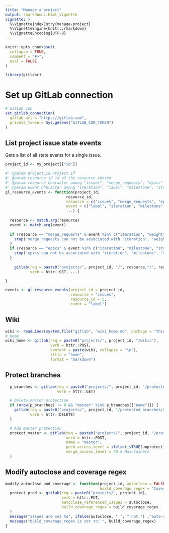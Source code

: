 ```yaml
---
title: "Manage a project"
output: rmarkdown::html_vignette
vignette: >
  %\VignetteIndexEntry{manage-project}
  %\VignetteEngine{knitr::rmarkdown}
  %\VignetteEncoding{UTF-8}
---
```


```r
knitr::opts_chunk$set(
  collapse = TRUE,
  comment = "#>",
  eval = FALSE
)
```

```r
library(gitlabr)
```

# Set up GitLab connection

```r
# GitLab con
set_gitlab_connection(
  gitlab_url = "https://gitlab.com",
  private_token = Sys.getenv("GITLAB_COM_TOKEN")
)
```

## List project issue state events

Gets a list of all state events for a single issue. 

```r
project_id <- my_project[["id"]]

#' @param project_id Project if
#' @param resource_id id of the resource chosen
#' @param resource Character among "issues", "merge_requests", "epics"
#' @param event Character among "iteration", "label", "milestone", "state", "weight"
gl_resource_events <- function(project_id,
                           resource_id,
                           resource = c("issues", "merge_requests", "epics"),
                           event = c("label", "iteration", "milestone", "state", "weight"),
                           ...) {
  
  resource <- match.arg(resource)
  event <- match.arg(event)
  
  if (resource == "merge_requests" & event %in% c("iteration", "weight")) {
    stop('merge_requests can not be associated with "iteration", "weight"')
  }
  if (resource == "epics" & event %in% c("iteration", "milestone", "state", "weight")) {
    stop('epics can not be associated with "iteration", "milestone", "state", "weight"')
  }
  
    gitlab(req = paste0("projects/", project_id, "/", resource,"/", resource_id, "/resource_", event,"_events"),
           verb = httr::GET, ...)

}

events <- gl_resource_events(project_id = project_id, 
                             resource = "issues", 
                             resource_id = 5, 
                             event = "label")
```

## Wiki

```r
wiki <- readLines(system.file("gitlab", "wiki_home.md", package = "thinkridentity"))
# Home
wiki_home <- gitlab(req = paste0("projects/", project_id, "/wikis"),
                    verb = httr::POST,
                    content = paste(wiki, collapse = "\n"),
                    title = "home",
                    format = "markdown")

```

## Protect branches

```r
  p_branches <- gitlab(req = paste0("projects/", project_id, "/protected_branches"),
                       verb = httr::GET)

  # Delete master protection
  if (nrow(p_branches) != 0 && "master" %in% p_branches[["name"]]) {
    gitlab(req = paste0("projects/", project_id, "/protected_branches/master"),
           verb = httr::DELETE)
  }

  # Add master protection
  protect_master <- gitlab(req = paste0("projects/", project_id, "/protected_branches"),
                           verb = httr::POST,
                           name = "master",
                           push_access_level = ifelse(isTRUE(unprotect), 40, 0),
                           merge_access_level = 40 # Maintainers
  )
```

## Modify autoclose and coverage regex

```r
modify_autoclose_and_coverage <- function(project_id, autoclose = FALSE,
                                          build_coverage_regex = "Coverage: \\d+\\.\\d+") {
  protect_prod <- gitlab(req = paste0("projects/", project_id),
                         verb = httr::PUT,
                         autoclose_referenced_issues = autoclose,
                         build_coverage_regex = build_coverage_regex
  )
  message("Issues are set to", ifelse(autoclose, " ", " not ") ,"auto-close when merged in 'master'")
  message("build_coverage_regex is set to: ", build_coverage_regex)
}
```

